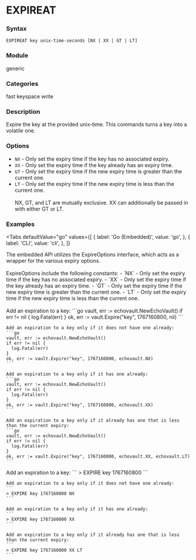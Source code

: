 
# EXPIREAT

### Syntax
```
EXPIREAT key unix-time-seconds [NX | XX | GT | LT]
```

### Module
<span className="acl-category">generic</span>

### Categories
<span className="acl-category">fast</span>
<span className="acl-category">keyspace</span>
<span className="acl-category">write</span>

### Description
Expire the key at the provided unix-time. This commands turns a key into a volatile one.

### Options

- `NX` - Only set the expiry time if the key has no associated expiry.
- `XX` - Only set the expiry time if the key already has an expiry time.
- `GT` - Only set the expiry time if the new expiry time is greater than the current one.
- `LT` - Only set the expiry time if the new expiry time is less than the current one.
<br></br>
NX, GT, and LT are mutually exclusive. XX can additionally be passed in with either GT or LT.

### Examples

<Tabs
  defaultValue="go"
  values={[
    { label: 'Go (Embedded)', value: 'go', },
    { label: 'CLI', value: 'cli', },
  ]}
>
  <TabItem value="go">
    The embedded API utilizes the ExpireOptions interface, which acts as a wrapper for the various expiry options.
    <br></br>
    ExpireOptions include the following constants:
        - `NX` - Only set the expiry time if the key has no associated expiry.
        - `XX` - Only set the expiry time if the key already has an expiry time.
        - `GT` - Only set the expiry time if the new expiry time is greater than the current one.
        - `LT` - Only set the expiry time if the new expiry time is less than the current one.
    <br></br>
Add an expiration to a key:
    ```go
    vault, err := echovault.NewEchoVault()
    if err != nil {
      log.Fatal(err)
    }
    ok, err := vault.Expire("key", 1767160800, nil)
    ```

    Add an expiration to a key only if it does not have one already:
    ```go
    vault, err := echovault.NewEchoVault()
    if err != nil {
      log.Fatal(err)
    }
    ok, err := vault.Expire("key", 1767160800, echovault.NX)
    ```

    Add an expiration to a key only if it has one already:
    ```go
    vault, err := echovault.NewEchoVault()
    if err != nil {
      log.Fatal(err)
    }
    ok, err := vault.Expire("key", 1767160800, echovault.XX)
    ```

    Add an expiration to a key only if it already has one that is less than the current expiry:
    ```go
    vault, err := echovault.NewEchoVault()
    if err != nil {
      log.Fatal(err)
    }
    ok, err := vault.Expire("key", 1767160800, echovault.XX, echovault.LT)
    ```
  </TabItem>
  <TabItem value="cli">
    Add an expiration to a key:
    ```
    > EXPIRE key 1767160800
    ```

    Add an expiration to a key only if it does not have one already:
    ```
    > EXPIRE key 1767160800 NX
    ```

    Add an expiration to a key only if it has one already:
    ```
    > EXPIRE key 1767160800 XX
    ```

    Add an expiration to a key only if it already has one that is less than the current expiry:
    ```
    > EXPIRE key 1767160800 XX LT
    ```
  </TabItem>
</Tabs>

